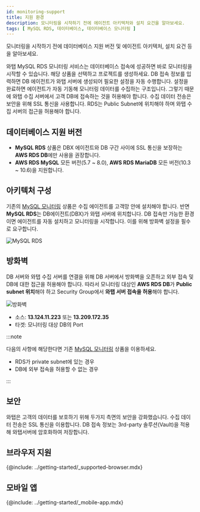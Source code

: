 ```yaml
---
id: monitoring-support
title: 지원 환경
description: 모니터링을 시작하기 전에 에이전트 아키텍처와 설치 요건을 알아보세요.
tags: [ MySQL RDS, 데이터베이스, 데이터베이스 모니터링 ]
---
```


모니터링을 시작하기 전에 데이터베이스 지원 버전 및 에이전트 아키텍처, 설치 요건 등을 알아보세요. 

와탭 MySQL RDS 모니터링 서비스는 데이터베이스 접속에 성공하면 바로 모니터링을 시작할 수 있습니다. 해당 상품을 선택하고 프로젝트를 생성하세요. DB 접속 정보를 입력하면 DB 에이전트가 와탭 서버에 생성되어 필요한 설정을 자동 수행합니다. 설정을 완료하면 에이전트가 자동 기동해 모니터링 데이터를 수집하는 구조입니다. 그렇기 때문에 와탭 수집 서버에서 고객 DB에 접속하는 것을 허용해야 합니다. 수집 데이터 전송은 보안을 위해 SSL 통신을 사용합니다. RDS는 Public Subnet에 위치해야 하며 와탭 수집 서버의 접근을 허용해야 합니다.


## 데이터베이스 지원 버전

- **MySQL RDS** 상품은 DBX 에이전트와 DB 구간 사이에 SSL 통신을 보장하는 **AWS RDS DB**에만 사용을 권장합니다.
- **AWS RDS MySQL** 모든 버전(5.7 ~ 8.0), **AWS RDS MariaDB** 모든 버전(10.3 ~ 10.6)을 지원합니다.


## 아키텍처 구성

기존의 [MySQL 모니터링](https://docs.whatap.io/mysql/monitoring-intro) 상품은 수집 에이전트를 고객망 안에 설치해야 합니다. 반면 **MySQL RDS**는 DB에이전트(DBX)가 와탭 서버에 위치합니다. DB 접속만 가능한 환경이면 에이전트를 자동 설치하고 모니터링을 시작합니다. 이를 위해 방화벽 설정을 필수로 요구합니다.

![MySQL RDS](/img/mysql-rds-architecture.jpeg)

## 방화벽

DB 서버와 와탭 수집 서버를 연결을 위해 DB 서버에서 방화벽을 오픈하고 외부 접속 및 DB에 대한 접근을 허용해야 합니다. 따라서 모니터링 대상인 **AWS RDS DB**가 **Public subnet 위치**해야 하고 Security Group에서 **와탭 서버 접속을 허용**해야 합니다.

![방화벽](/img/mysql-rds-firewall.png)

- 소스: **13.124.11.223** 또는 **13.209.172.35**
- 타겟: 모니터링 대상 DB의 Port

:::note

다음의 사항에 해당한다면 기존 [MySQL 모니터링](https://docs.whatap.io/mysql/monitoring-intro) 상품을 이용하세요.

- RDS가 private subnet에 있는 경우
- DB에 외부 접속을 허용할 수 없는 경우

:::


## 보안

와탭은 고객의 데이터를 보호하기 위해 두가지 측면의 보안을 강화했습니다. 수집 데이터 전송은 SSL 통신을 이용합니다. DB 접속 정보는 3rd-party 솔루션(Vault)을 적용해 와탭서버에 암호화하여 저장합니다.


## 브라우저 지원

{@include: ../getting-started/_supported-browser.mdx}

## 모바일 앱

{@include: ../getting-started/_mobile-app.mdx}